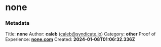 # none



### Metadata
Title: **none**
Author: **caleb** (caleb@syndicate.io)
Category: **other**
Proof of Experience: **[none.com](none.com)**
Created: **2024-01-08T01:06:32.336Z**
